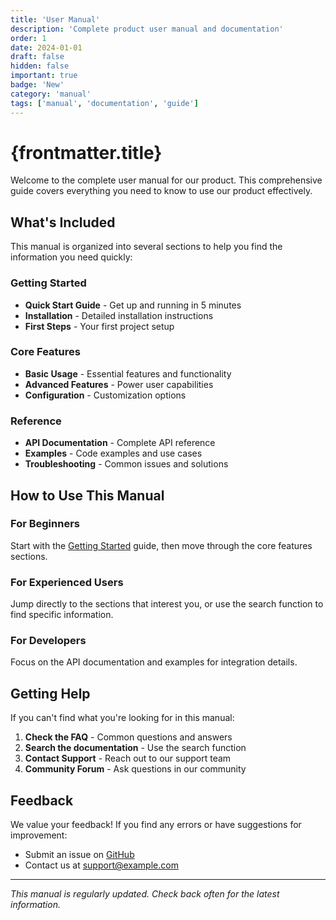 ```yaml
---
title: 'User Manual'
description: 'Complete product user manual and documentation'
order: 1
date: 2024-01-01
draft: false
hidden: false
important: true
badge: 'New'
category: 'manual'
tags: ['manual', 'documentation', 'guide']
---
```


# {frontmatter.title}

Welcome to the complete user manual for our product. This comprehensive guide covers everything you need to know to use our product effectively.

## What's Included

This manual is organized into several sections to help you find the information you need quickly:

### Getting Started
- **Quick Start Guide** - Get up and running in 5 minutes
- **Installation** - Detailed installation instructions
- **First Steps** - Your first project setup

### Core Features
- **Basic Usage** - Essential features and functionality
- **Advanced Features** - Power user capabilities
- **Configuration** - Customization options

### Reference
- **API Documentation** - Complete API reference
- **Examples** - Code examples and use cases
- **Troubleshooting** - Common issues and solutions

## How to Use This Manual

### For Beginners
Start with the [Getting Started](./getting-started.md) guide, then move through the core features sections.

### For Experienced Users
Jump directly to the sections that interest you, or use the search function to find specific information.

### For Developers
Focus on the API documentation and examples for integration details.

## Getting Help

If you can't find what you're looking for in this manual:

1. **Check the FAQ** - Common questions and answers
2. **Search the documentation** - Use the search function
3. **Contact Support** - Reach out to our support team
4. **Community Forum** - Ask questions in our community

## Feedback

We value your feedback! If you find any errors or have suggestions for improvement:

- Submit an issue on [GitHub](https://github.com/example/issues)
- Contact us at [support@example.com](mailto:support@example.com)

---

_This manual is regularly updated. Check back often for the latest information._ 